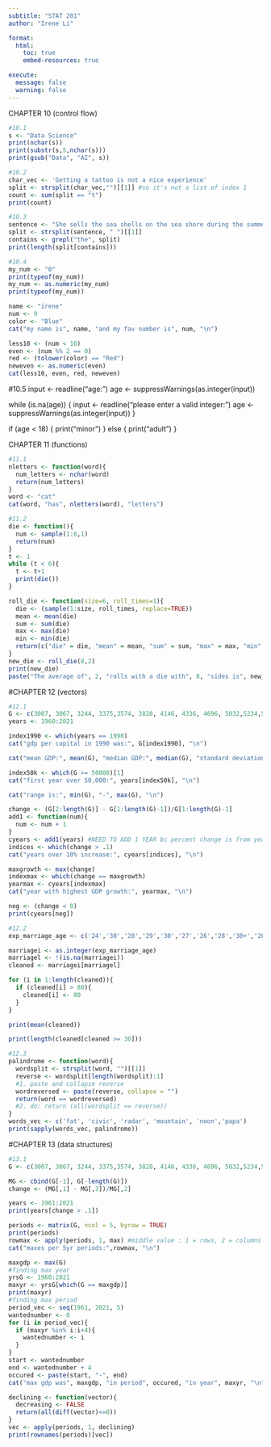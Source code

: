 ```yaml
---
subtitle: "STAT 201"
author: "Irene Li"

format:
  html:
    toc: true
    embed-resources: true

execute:
  message: false
  warning: false
---
```

CHAPTER 10 (control flow)

```r

#10.1
s <- "Data Science"
print(nchar(s))
print(substr(s,5,nchar(s)))
print(gsub("Data", "AI", s))

```

```r
#10.2
char_vec <- 'Getting a tattoo is not a nice experience'
split <- strsplit(char_vec,"")[[1]] #so it's not a list of index 1
count <- sum(split == "t")
print(count)
```


```r
#10.3
sentence <- "She sells the sea shells on the sea shore during the summer"
split <- strsplit(sentence, " ")[[1]]
contains <- grepl("the", split)
print(length(split[contains]))
```


```r
#10.4
my_num <- "0"
print(typeof(my_num))
my_num <- as.numeric(my_num)
print(typeof(my_num))

name <- "irene"
num <- 9
color <- "Blue"
cat("my name is", name, "and my fav number is", num, "\n")

less10 <- (num < 10)
even <- (num %% 2 == 0)
red <- (tolower(color) == "Red")
neweven <- as.numeric(even)
cat(less10, even, red, neweven)

```


#10.5
input <- readline("age: ")
age <- suppressWarnings(as.integer(input))

while (is.na(age)) {
  input <- readline("please enter a valid integer: ")
  age <- suppressWarnings(as.integer(input))
}

if (age < 18) {
  print("minor")
} else {
  print("adult")
}


CHAPTER 11 (functions)

```r
#11.1
nletters <- function(word){
  num_letters <- nchar(word)
  return(num_letters)
}
word <- "cat"
cat(word, "has", nletters(word), "letters")
```

```r
#11.2
die <- function(){
  num <- sample(1:6,1)
  return(num)
}
t <- 1
while (t < 6){
  t <- t+1
  print(die())
}
```
```r
roll_die <- function(size=6, roll_times=1){
  die <- (sample(1:size, roll_times, replace=TRUE))
  mean <- mean(die)
  sum <- sum(die)
  max <- max(die)
  min <- min(die)
  return(c("die" = die, "mean" = mean, "sum" = sum, "max" = max, "min" = min))
}
new_die <- roll_die(8,2)
print(new_die)
paste("The average of", 2, "rolls with a die with", 8, "sides is", new_die["mean"])
```

#CHAPTER 12 (vectors)
```r
#12.1
G <- c(3007, 3067, 3244, 3375,3574, 3828, 4146, 4336, 4696, 5032,5234,5609,6094,6726,7226,7801,8592,9453,10565,11674,12575,13976,14434,15544,17121,18237,19071,20039,21417,22857,23889,24342,25419,26387,27695,28691,29968,31459,32854,34515,36330,37134,37998,39490,41725,44123,46302,48050,48570,47195,48651,50066,51784,53291,55124,56763,57867,59915,62805,65095,63028,69288)
years <- 1960:2021

index1990 <- which(years == 1990)
cat("gdp per capital in 1990 was:", G[index1990], "\n")

cat("mean GDP:", mean(G), "median GDP:", median(G), "standard deviation:", sd(G), "\n")

index50k <- which(G >= 50000)[1]
cat("first year over 50,000:", years[index50k], "\n")

cat("range is:", min(G), "-", max(G), "\n")

change <- (G[2:length(G)] - G[1:length(G)-1])/G[1:length(G)-1]
add1 <- function(num){
  num <- num + 1
}
cyears <- add1(years) #NEED TO ADD 1 YEAR bc percent change is from year n+1
indices <- which(change > .1)
cat("years over 10% increase:", cyears[indices], "\n")

maxgrowth <- max(change)
indexmax <- which(change == maxgrowth)
yearmax <- cyears[indexmax]
cat("year with highest GDP growth:", yearmax, "\n")

neg <- (change < 0)
print(cyears[neg])

```

```r
#12.2
exp_marriage_age <- c('24','30','28','29','30','27','26','28','30+','26','28','30','30','30','probably never','30','25','25','30','28','30+ ','30','25','28','28','25','25','27','28','30','30','35','26','28','27','27','30','25','30','26','32','27','26','27','26','28','37','28','28','28','35','28','27','28','26','28','26','30','27','30','28','25','26','28','35','29','27','27','30','24','25','29','27','33','30','30','25','26','30','32','26','30','30','I wont','25','27','27','25','27','27','32','26','25','never','28','33','28','35','25','30','29','30','31','28','28','30','40','30','28','30','27','by 30','28','27','28','30-35','35','30','30','never','30','35','28','31','30','27','33','32','27','27','26','N/A','25','26','29','28','34','26','24','28','30','120','25','33','27','28','32','30','26','30','30','28','27','27','27','27','27','27','28','30','30','30','28','30','28','30','30','28','28','30','27','30','28','25','never','69','28','28','33','30','28','28','26','30','26','27','30','25','Never','27','27','25')

marriagei <- as.integer(exp_marriage_age)
marriagel <- !(is.na(marriagei))
cleaned <- marriagei[marriagel]

for (i in 1:length(cleaned)){
  if (cleaned[i] > 80){
    cleaned[i] <- 80
  }
}

print(mean(cleaned))

print(length(cleaned[cleaned >= 30]))

```

```r
#12.3
palindrome <- function(word){
  wordsplit <- strsplit(word, "")[[1]]
  reverse <- wordsplit[length(wordsplit):1]
  #1. paste and collapse reverse
  wordreversed <- paste(reverse, collapse = "") 
  return(word == wordreversed)
  #2. do: return (all(wordsplit == reverse))
}
words_vec <- c('fat', 'civic', 'radar', 'mountain', 'noon','papa')
print(sapply(words_vec, palindrome))
```

#CHAPTER 13 (data structures)
```r
#13.1
G <- c(3007, 3067, 3244, 3375,3574, 3828, 4146, 4336, 4696, 5032,5234,5609,6094,6726,7226,7801,8592,9453,10565,11674,12575,13976,14434,15544,17121,18237,19071,20039,21417,22857,23889,24342,25419,26387,27695,28691,29968,31459,32854,34515,36330,37134,37998,39490,41725,44123,46302,48050,48570,47195,48651,50066,51784,53291,55124,56763,57867,59915,62805,65095,63028,69288)

MG <- cbind(G[-1], G[-length(G)])
change <- (MG[,1] - MG[,2])/MG[,2]

years <- 1961:2021
print(years[change > .1])

periods <- matrix(G, ncol = 5, byrow = TRUE)
print(periods)
rowmax <- apply(periods, 1, max) #middle value : 1 = rows, 2 = columns
cat("maxes per 5yr periods:",rowmax, "\n")

maxgdp <- max(G)
#finding max year
yrsG <- 1960:2021
maxyr <- yrsG[which(G == maxgdp)]
print(maxyr)
#finding max period
period_vec <- seq(1961, 2021, 5)
wantednumber <- 0
for (i in period_vec){
  if (maxyr %in% i:i+4){
    wantednumber <- i
  }
}
start <- wantednumber
end <- wantednumber + 4
occured <- paste(start, "-", end) 
cat("max gdp was", maxgdp, "in period", occured, "in year", maxyr, "\n")

declining <- function(vector){
  decreasing <- FALSE
  return(all(diff(vector)<=0))
}
vec <- apply(periods, 1, declining)
print(rownames(periods)[vec])

```

